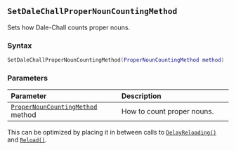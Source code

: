 ::: {.minipage data-latex="{\textwidth}"}
## `SetDaleChallProperNounCountingMethod`

Sets how Dale-Chall counts proper nouns.

### Syntax {-}

``` .lua
SetDaleChallProperNounCountingMethod(ProperNounCountingMethod method)
```

### Parameters {-}

**Parameter** | **Description**
| :-- | :-- |
| [`ProperNounCountingMethod`](#propernouncountingmethod) method | How to count proper nouns. |

:::: {.tipsection data-latex=""}
This can be optimized by placing it in between calls to [`DelayReloading()`](#batch-delayreloading) and [`Reload()`](#batch-reload).
::::
:::
